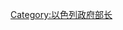 {{Catnav|頁面分類|人物|各國人物|各國政治人物|以色列政治人物}}
{{Catnav|頁面分類|人物|各國人物|以色列人|以色列政治人物}}

[[Category:以色列政府部长|Category:以色列政府部长]]